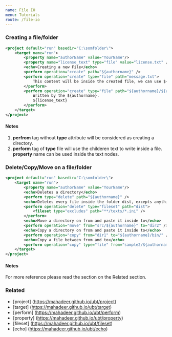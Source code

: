 ```yaml
---
name: File IO
menu: Tutorials
route: /file-io
---
```


### Creating a file/folder
```xml
<project default="run" basedir="C:\somfolder\">
    <target name="run">
        <property name="authorName" value="YourName"/>
        <property name="license_text" type="file" value="license.txt" />
        <echo>Creating a new File</echo>
        <perform operation="create" path="${authorname}" />
        <perform operation="create" type="file" path="message.txt">
            This content will be inside the created file, we can use ${authorName} property also. 
        </perform>
        <perform operation="create" type="file" path="${authorname}/${authorfile}.txt">
            Written by the ${authorname}.
            ${license_text}
        </perform>
    </target>
</project>
```
#### Notes
1. **perfrom** tag without **type** attribute will be considered as creating a directory.
2. **perform** tag of **type** file will use the childeren text to write inside a file. **property** name can be used inside the text nodes.

### Delete/Copy/Move on a file/folder
```xml
<project default="run" basedir="C:\somfolder\">
    <target name="run">
        <property name="authorName" value="YourName"/>
        <echo>Deletes a directory</echo>
        <perform type="delete" path="${authorname}" />
        <echo>Deletes every file inside the folder dist, excepts anything has an extension .ini</echo>
        <perform operation="delete" type="fileset" path="dist">
            <fileset type="excludes" path="**/texts/*.ini" />
        </perform>
        <echo>Move a directory on from and paste it inside to</echo>
        <perform operation="move" from="src/${authorname}" to="dir2" />
        <echo>Copy a directory on from and paste it inside to</echo>
        <perform operation="copy" from="dir1" to="${authorname}/bin/" />
        <echo>Copy a file between from and to</echo>
        <perform operation="copy" type="file" from="sample2/${authorname}/${authorfile}.txt" to="sample1/${authorfile}.txt" />
    </target>
</project>
```
#### Notes
For more reference please read the section on the Related section.

### Related
- [project] (https://mahadeer.github.io/ubt/project)
- [target] (https://mahadeer.github.io/ubt/target)
- [perform] (https://mahadeer.github.io/ubt/perform)
- [property] (https://mahadeer.github.io/ubt/property)
- [fileset] (https://mahadeer.github.io/ubt/fileset)
- [echo] (https://mahadeer.github.io/ubt/echo)